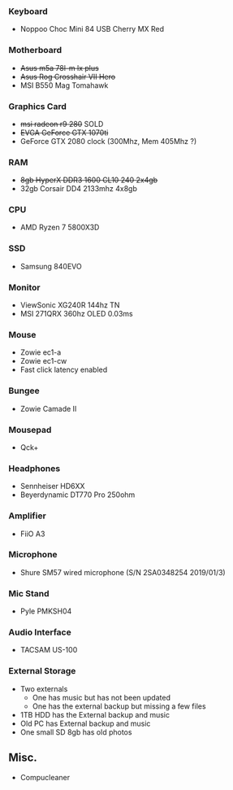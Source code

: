 ### Keyboard
- Noppoo Choc Mini 84 USB Cherry MX Red

### Motherboard
- ~~Asus m5a 78l-m lx plus~~
- ~~Asus Rog Crosshair VII Hero~~
- MSI B550 Mag Tomahawk

### Graphics Card
- ~~msi radeon r9 280~~ SOLD
- ~~EVGA GeForce GTX 1070ti~~
- GeForce GTX 2080 clock (300Mhz, Mem 405Mhz ?)

### RAM
- ~~8gb HyperX DDR3 1600 CL10 240 2x4gb~~
- 32gb Corsair DD4 2133mhz 4x8gb

### CPU
- AMD Ryzen 7 5800X3D

### SSD
- Samsung 840EVO

### Monitor
- ViewSonic XG240R 144hz TN
- MSI 271QRX 360hz OLED 0.03ms

### Mouse
- Zowie ec1-a
- Zowie ec1-cw
- Fast click latency enabled

### Bungee
- Zowie Camade II

### Mousepad
- Qck+

### Headphones
- Sennheiser HD6XX
- Beyerdynamic DT770 Pro 250ohm

### Amplifier
- FiiO A3

### Microphone
- Shure SM57 wired microphone (S/N 2SA0348254 2019/01/3)

### Mic Stand
- Pyle PMKSH04

### Audio Interface
- TACSAM US-100

### External Storage
- Two externals
  - One has music but has not been updated
  - One has the external backup but missing a few files
- 1TB HDD has the External backup and music
- Old PC has External backup and music
- One small SD 8gb has old photos

## Misc.
- Compucleaner
